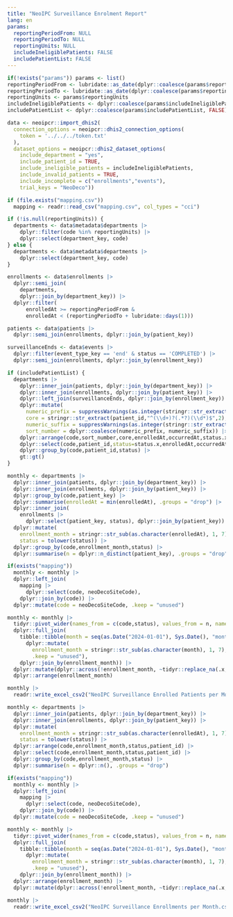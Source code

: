 ```yaml
---
title: "NeoIPC Surveillance Enrolment Report"
lang: en
params:
  reportingPeriodFrom: NULL
  reportingPeriodTo: NULL
  reportingUnits: NULL
  includeIneligiblePatients: FALSE
  includePatientList: FALSE
---
```


```r
if(!exists("params")) params <- list()
reportingPeriodFrom <- lubridate::as_date(dplyr::coalesce(params$reportingPeriodFrom, "2024-01-01"))
reportingPeriodTo <- lubridate::as_date(dplyr::coalesce(params$reportingPeriodTo, as.character(Sys.Date())))
reportingUnits <- params$reportingUnits
includeIneligiblePatients <- dplyr::coalesce(params$includeIneligiblePatients, FALSE)
includePatientList <- dplyr::coalesce(params$includePatientList, FALSE)
```

```r
data <- neoipcr::import_dhis2(
  connection_options = neoipcr::dhis2_connection_options(
    token = '../../../token.txt'
  ),
  dataset_options = neoipcr::dhis2_dataset_options(
    include_department = "yes",
    include_patient_id = TRUE,
    include_ineligible_patients = includeIneligiblePatients,
    include_invalid_patients = TRUE,
    include_incomplete = c("enrollments","events"),
    trial_keys = "NeoDeco"))

if (file.exists("mapping.csv"))
  mapping <- readr::read_csv("mapping.csv", col_types = "cci")
```

```r
if (!is.null(reportingUnits)) {
  departments <- data$metadata$departments |>
    dplyr::filter(code %in% reportingUnits) |>
    dplyr::select(department_key, code)
} else {
  departments <- data$metadata$departments |>
    dplyr::select(department_key, code)
}

enrollments <- data$enrollments |>
  dplyr::semi_join(
    departments,
    dplyr::join_by(department_key)) |>
  dplyr::filter(
      enrolledAt >= reportingPeriodFrom &
      enrolledAt < (reportingPeriodTo + lubridate::days(1)))

patients <- data$patients |>
  dplyr::semi_join(enrollments, dplyr::join_by(patient_key))

surveillanceEnds <- data$events |>
  dplyr::filter(event_type_key == 'end' & status == 'COMPLETED') |>
  dplyr::semi_join(enrollments, dplyr::join_by(enrollment_key))
```

```r
if (includePatientList) {
  departments |>
    dplyr::inner_join(patients, dplyr::join_by(department_key)) |>
    dplyr::inner_join(enrollments, dplyr::join_by(patient_key)) |>
    dplyr::left_join(surveillanceEnds, dplyr::join_by(enrollment_key)) |>
    dplyr::mutate(
      numeric_prefix = suppressWarnings(as.integer(stringr::str_extract(patient_id,"^(\\d+)?(.*?)(\\d*)$",1))),
      core = stringr::str_extract(patient_id,"^(\\d+)?(.*?)(\\d*)$",2),
      numeric_suffix = suppressWarnings(as.integer(stringr::str_extract(patient_id,"^(\\d+)?(.*?)(\\d*)$",3))),
      sort_number = dplyr::coalesce(numeric_prefix, numeric_suffix)) |>
    dplyr::arrange(code,sort_number,core,enrolledAt,occurredAt,status.x,patient_id) |>
    dplyr::select(code,patient_id,status=status.x,enrolledAt,occurredAt) |>
    dplyr::group_by(code,patient_id,status) |>
    gt::gt()
}
```

```r
monthly <- departments |>
  dplyr::inner_join(patients, dplyr::join_by(department_key)) |>
  dplyr::inner_join(enrollments, dplyr::join_by(patient_key)) |>
  dplyr::group_by(code,patient_key) |>
  dplyr::summarise(enrolledAt = min(enrolledAt), .groups = "drop") |>
  dplyr::inner_join(
    enrollments |>
      dplyr::select(patient_key, status), dplyr::join_by(patient_key)) |>
  dplyr::mutate(
    enrollment_month = stringr::str_sub(as.character(enrolledAt), 1, 7),
    status = tolower(status)) |>
  dplyr::group_by(code,enrollment_month,status) |>
  dplyr::summarise(n = dplyr::n_distinct(patient_key), .groups = "drop")

if(exists("mapping"))
  monthly <- monthly |>
  dplyr::left_join(
    mapping |>
      dplyr::select(code, neoDecoSiteCode),
    dplyr::join_by(code)) |>
  dplyr::mutate(code = neoDecoSiteCode, .keep = "unused")

monthly <- monthly |>
  tidyr::pivot_wider(names_from = c(code,status), values_from = n, names_sort = TRUE) |>
  dplyr::full_join(
    tibble::tibble(month = seq(as.Date("2024-01-01"), Sys.Date(), "months")) |>
      dplyr::mutate(
        enrollment_month = stringr::str_sub(as.character(month), 1, 7),
        .keep = "unused"),
    dplyr::join_by(enrollment_month)) |>
  dplyr::mutate(dplyr::across(!enrollment_month, ~tidyr::replace_na(.x, 0))) |>
  dplyr::arrange(enrollment_month)

monthly |>
  readr::write_excel_csv2("NeoIPC Surveillance Enrolled Patients per Month.csv")
```

```r
monthly <- departments |>
  dplyr::inner_join(patients, dplyr::join_by(department_key)) |>
  dplyr::inner_join(enrollments, dplyr::join_by(patient_key)) |>
  dplyr::mutate(
    enrollment_month = stringr::str_sub(as.character(enrolledAt), 1, 7),
    status = tolower(status)) |>
  dplyr::arrange(code,enrollment_month,status,patient_id) |>
  dplyr::select(code,enrollment_month,status,patient_id) |>
  dplyr::group_by(code,enrollment_month,status) |>
  dplyr::summarise(n = dplyr::n(), .groups = "drop")

if(exists("mapping"))
  monthly <- monthly |>
  dplyr::left_join(
    mapping |>
      dplyr::select(code, neoDecoSiteCode),
    dplyr::join_by(code)) |>
  dplyr::mutate(code = neoDecoSiteCode, .keep = "unused")

monthly <- monthly |>
  tidyr::pivot_wider(names_from = c(code,status), values_from = n, names_sort = TRUE) |>
  dplyr::full_join(
    tibble::tibble(month = seq(as.Date("2024-01-01"), Sys.Date(), "months")) |>
      dplyr::mutate(
        enrollment_month = stringr::str_sub(as.character(month), 1, 7),
        .keep = "unused"),
    dplyr::join_by(enrollment_month)) |>
  dplyr::arrange(enrollment_month) |>
  dplyr::mutate(dplyr::across(!enrollment_month, ~tidyr::replace_na(.x, 0)))

monthly |>
  readr::write_excel_csv2("NeoIPC Surveillance Enrollments per Month.csv")
```
